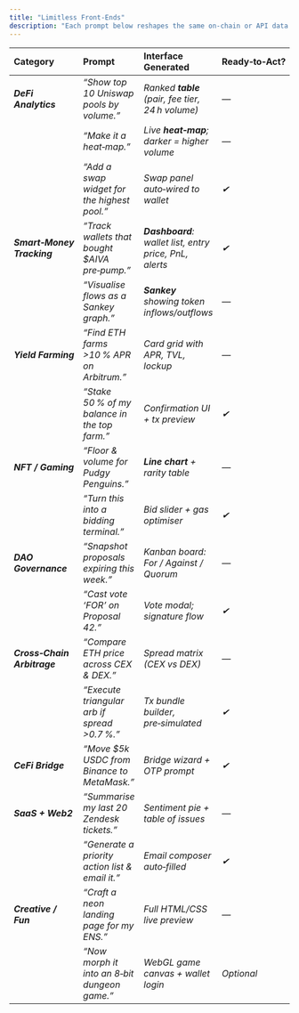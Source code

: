 ```yaml
---
title: "Limitless Front‑Ends"
description: "Each prompt below reshapes the same on‑chain or API data in seconds, proving AIVA’s adaptive UI power."
---
```


| Category | Prompt | Interface Generated | Ready‑to‑Act? |
| :---- | :---- | :---- | :---- |
| ***DeFi Analytics*** | *“Show top 10 Uniswap pools by volume.”* | *Ranked **table** (pair, fee tier, 24 h volume)* | *—* |
|  | *“Make it a heat‑map.”* | *Live **heat‑map**; darker \= higher volume* | *—* |
|  | *“Add a swap widget for the highest pool.”* | *Swap panel auto‑wired to wallet* | *✔* |
| ***Smart‑Money Tracking*** | *“Track wallets that bought $AIVA pre‑pump.”* | ***Dashboard**: wallet list, entry price, PnL, alerts* | *✔* |
|  | *“Visualise flows as a Sankey graph.”* | ***Sankey** showing token inflows/outflows* | *—* |
| ***Yield Farming*** | *“Find ETH farms \>10 % APR on Arbitrum.”* | *Card grid with APR, TVL, lockup* | *—* |
|  | *“Stake 50 % of my balance in the top farm.”* | *Confirmation UI \+ tx preview* | *✔* |
| ***NFT / Gaming*** | *“Floor & volume for Pudgy Penguins.”* | ***Line chart** \+ rarity table* | *—* |
|  | *“Turn this into a bidding terminal.”* | *Bid slider \+ gas optimiser* | *✔* |
| ***DAO Governance*** | *“Snapshot proposals expiring this week.”* | *Kanban board: For / Against / Quorum* | *—* |
|  | *“Cast vote ‘FOR’ on Proposal 42.”* | *Vote modal; signature flow* | *✔* |
| ***Cross‑Chain Arbitrage*** | *“Compare ETH price across CEX & DEX.”* | *Spread matrix (CEX vs DEX)* | *—* |
|  | *“Execute triangular arb if spread \>0.7 %.”* | *Tx bundle builder, pre‑simulated* | *✔* |
| ***CeFi Bridge*** | *“Move $5k USDC from Binance to MetaMask.”* | *Bridge wizard \+ OTP prompt* | *✔* |
| ***SaaS \+ Web2*** | *“Summarise my last 20 Zendesk tickets.”* | *Sentiment pie \+ table of issues* | *—* |
|  | *“Generate a priority action list & email it.”* | *Email composer auto‑filled* | *✔* |
| ***Creative / Fun*** | *“Craft a neon landing page for my ENS.”* | *Full HTML/CSS live preview* | *—* |
|  | *“Now morph it into an 8‑bit dungeon game.”* | *WebGL game canvas \+ wallet login* | *Optional* |